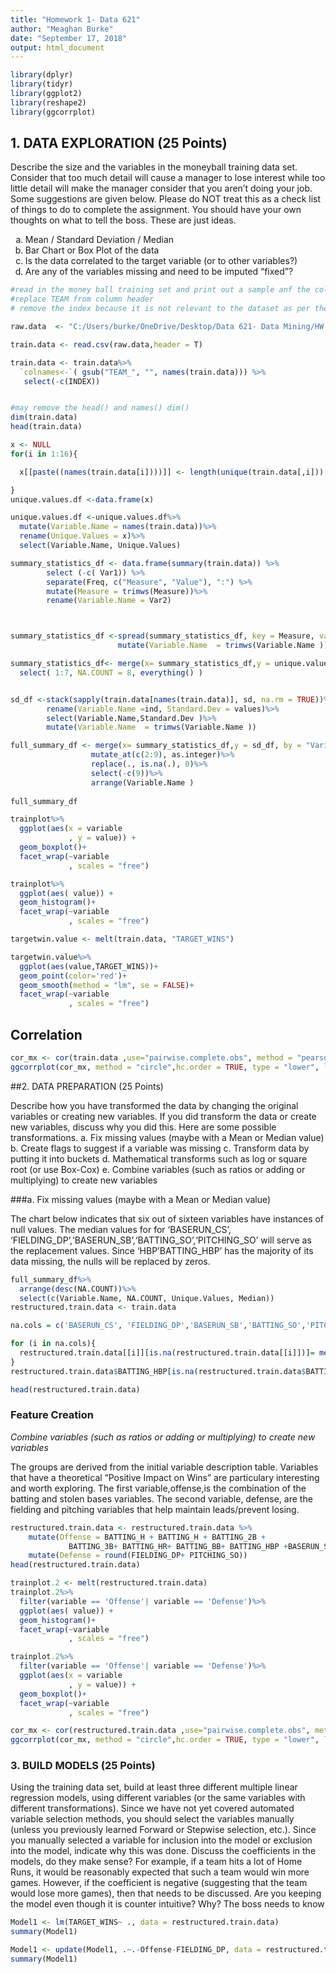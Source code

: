 ---
title: "Homework 1- Data 621"
author: "Meaghan Burke"
date: "September 17, 2018"
output: html_document
---

```{r setup, include=FALSE}
library(dplyr)
library(tidyr)
library(ggplot2)
library(reshape2)
library(ggcorrplot)
```

## 1. DATA EXPLORATION (25 Points)

Describe the size and the variables in the moneyball training data set. Consider that too much detail will cause a manager to lose interest while too little detail will make the manager consider that you aren't doing your job. Some suggestions are given below. Please do NOT treat this as a check list of things to do to complete the assignment. You should have your own thoughts on what to tell the boss. These are just ideas.

a. Mean / Standard Deviation / Median
b. Bar Chart or Box Plot of the data
c. Is the data correlated to the target variable (or to other variables?)
d. Are any of the variables missing and need to be imputed "fixed"?


```{r echo = TRUE}

#read in the money ball training set and print out a sample anf the column headers 
#replace TEAM from column header 
# remove the index because it is not relevant to the dataset as per the instructions 

raw.data  <- "C:/Users/burke/OneDrive/Desktop/Data 621- Data Mining/HW 1/Data/moneyball-training-data.csv"

train.data <- read.csv(raw.data,header = T)

train.data <- train.data%>%
  `colnames<-`( gsub("TEAM_", "", names(train.data))) %>%
   select(-c(INDEX))


#may remove the head() and names() dim()
dim(train.data)
head(train.data)

```
```{r}
x <- NULL
for(i in 1:16){

  x[[paste((names(train.data[i])))]] <- length(unique(train.data[,i]))

}
unique.values.df <-data.frame(x)

unique.values.df <-unique.values.df%>%
  mutate(Variable.Name = names(train.data))%>%
  rename(Unique.Values = x)%>%
  select(Variable.Name, Unique.Values)

```


```{r echo = TRUE}


summary_statistics_df <- data.frame(summary(train.data)) %>%
        select (-c( Var1)) %>%
        separate(Freq, c("Measure", "Value"), ":") %>%
        mutate(Measure = trimws(Measure))%>%        
        rename(Variable.Name = Var2)



summary_statistics_df <-spread(summary_statistics_df, key = Measure, value = Value)%>%
                        mutate(Variable.Name  = trimws(Variable.Name ))

summary_statistics_df<- merge(x= summary_statistics_df,y = unique.values.df, by = "Variable.Name", all.x = TRUE)%>%
  select( 1:7, NA.COUNT = 8, everything() )



```

```{r echo = TRUE}
sd_df <-stack(sapply(train.data[names(train.data)], sd, na.rm = TRUE))%>%
        rename(Variable.Name =ind, Standard.Dev = values)%>%
        select(Variable.Name,Standard.Dev )%>%
        mutate(Variable.Name  = trimws(Variable.Name ))
```


```{r echo = TRUE}
full_summary_df <- merge(x= summary_statistics_df,y = sd_df, by = "Variable.Name", all.x = TRUE)%>%
                  mutate_at(c(2:9), as.integer)%>%
                  replace(., is.na(.), 0)%>%
                  select(-c(9))%>%
                  arrange(Variable.Name )
 
full_summary_df
```

```{r}
trainplot%>%
  ggplot(aes(x = variable
             , y = value)) +
  geom_boxplot()+
  facet_wrap(~variable
             , scales = "free")


```

```{r}
trainplot%>%
  ggplot(aes( value)) +
  geom_histogram()+
  facet_wrap(~variable
             , scales = "free") 
```
```{r}
targetwin.value <- melt(train.data, "TARGET_WINS")

targetwin.value%>%
  ggplot(aes(value,TARGET_WINS))+
  geom_point(color='red')+  
  geom_smooth(method = "lm", se = FALSE)+
  facet_wrap(~variable
             , scales = "free")
```

## Correlation

```{r}
cor_mx <- cor(train.data ,use="pairwise.complete.obs", method = "pearson")
ggcorrplot(cor_mx, method = "circle",hc.order = TRUE, type = "lower", lab = TRUE,lab_size = 2)
```

##2. DATA PREPARATION (25 Points)

Describe how you have transformed the data by changing the original variables or creating new variables. If you did transform the data or create new variables, discuss why you did this. Here are some possible transformations.
a. Fix missing values (maybe with a Mean or Median value)
b. Create flags to suggest if a variable was missing
c. Transform data by putting it into buckets
d. Mathematical transforms such as log or square root (or use Box-Cox)
e. Combine variables (such as ratios or adding or multiplying) to create new variables

###a. Fix missing values (maybe with a Mean or Median value)

The chart below indicates that six out of sixteen variables have instances of null values. The median values for  for 'BASERUN_CS', 'FIELDING_DP','BASERUN_SB','BATTING_SO','PITCHING_SO' will serve as the replacement values. Since 'HBP'BATTING_HBP' has the majority of its data missing, the nulls will be replaced by zeros.

```{r}
full_summary_df%>%
  arrange(desc(NA.COUNT))%>%
  select(c(Variable.Name, NA.COUNT, Unique.Values, Median))
restructured.train.data <- train.data  
```

```{r}
na.cols = c('BASERUN_CS', 'FIELDING_DP','BASERUN_SB','BATTING_SO','PITCHING_SO' )

for (i in na.cols){
  restructured.train.data[[i]][is.na(restructured.train.data[[i]])]= median(restructured.train.data[[i]],na.rm = TRUE)
}
restructured.train.data$BATTING_HBP[is.na(restructured.train.data$BATTING_HBP)]= 0

head(restructured.train.data)
```


### Feature Creation
*Combine variables (such as ratios or adding or multiplying) to create new variables*

The groups are derived from the initial variable description table. Variables that have a theoretical "Positive Impact on Wins" are particulary interesting and worth exploring. The first variable,offense,is the combination of the batting and stolen bases variables. The second variable, defense, are the fielding and pitching variables that help maintain leads/prevent losing.  

```{r}
restructured.train.data <- restructured.train.data %>%
    mutate(Offense = BATTING_H + BATTING_H + BATTING_2B +
             BATTING_3B+ BATTING_HR+ BATTING_BB+ BATTING_HBP +BASERUN_SB)%>%
    mutate(Defense = round(FIELDING_DP+ PITCHING_SO))
head(restructured.train.data)
```

```{r}
trainplot.2 <- melt(restructured.train.data) 
trainplot.2%>%
  filter(variable == 'Offense'| variable == 'Defense')%>%
  ggplot(aes( value)) +
  geom_histogram()+
  facet_wrap(~variable
             , scales = "free") 
```
```{r}
trainplot.2%>%
  filter(variable == 'Offense'| variable == 'Defense')%>%
  ggplot(aes(x = variable
             , y = value)) +
  geom_boxplot()+
  facet_wrap(~variable
             , scales = "free") 
```
```{r}
cor_mx <- cor(restructured.train.data ,use="pairwise.complete.obs", method = "pearson")
ggcorrplot(cor_mx, method = "circle",hc.order = TRUE, type = "lower", lab = TRUE,lab_size = 2)

```

### 3. BUILD MODELS (25 Points)
Using the training data set, build at least three different multiple linear regression models, using different variables (or the same variables with different transformations). Since we have not yet covered automated variable selection methods, you should select the variables manually (unless you previously learned Forward or Stepwise selection, etc.). Since you manually selected a variable for inclusion into the model or exclusion into the model, indicate why this was done.
Discuss the coefficients in the models, do they make sense? For example, if a team hits a lot of Home Runs, it would be reasonably expected that such a team would win more games. However, if the coefficient is negative (suggesting that the team would lose more games), then that needs to be discussed. Are you keeping the model even though it is counter intuitive? Why? The boss needs to know


```{r}

Model1 <- lm(TARGET_WINS~ ., data = restructured.train.data)
summary(Model1)

```
```{r}
Model1 <- update(Model1, .~.-Offense-FIELDING_DP, data = restructured.train.data)
summary(Model1)
```
  





